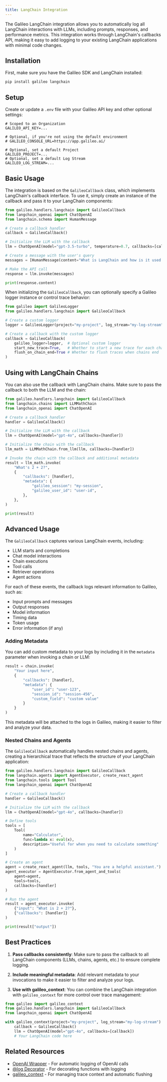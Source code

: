 ```yaml
---
title: LangChain Integration
---
```


The Galileo LangChain integration allows you to automatically log all LangChain interactions with LLMs, including prompts, responses, and performance metrics. This integration works through LangChain's callbacks API, making it easy to add logging to your existing LangChain applications with minimal code changes.

## Installation

First, make sure you have the Galileo SDK and LangChain installed:

```bash
pip install galileo langchain
```

## Setup

Create or update a `.env` file with your Galileo API key and other optional settings:

```env
# Scoped to an Organization
GALILEO_API_KEY=...

# Optional, if you're not using the default environment
# GALILEO_CONSOLE_URL=https://app.galileo.ai/

# Optional, set a default Project
GALILEO_PROJECT=...
# Optional, set a default Log Stream
GALILEO_LOG_STREAM=...
```

## Basic Usage

The integration is based on the `GalileoCallback` class, which implements LangChain's callback interface. To use it, simply create an instance of the callback and pass it to your LangChain components:

```python
from galileo.handlers.langchain import GalileoCallback
from langchain_openai import ChatOpenAI
from langchain.schema import HumanMessage

# Create a callback handler
callback = GalileoCallback()

# Initialize the LLM with the callback
llm = ChatOpenAI(model="gpt-3.5-turbo", temperature=0.7, callbacks=[callback])

# Create a message with the user's query
messages = [HumanMessage(content="What is LangChain and how is it used with OpenAI?")]

# Make the API call
response = llm.invoke(messages)

print(response.content)
```

When initializing the `GalileoCallback`, you can optionally specify a Galileo logger instance or control trace behavior:

```python
from galileo import GalileoLogger
from galileo.handlers.langchain import GalileoCallback

# Create a custom logger
logger = GalileoLogger(project="my-project", log_stream="my-log-stream")

# Create a callback with the custom logger
callback = GalileoCallback(
    galileo_logger=logger,  # Optional custom logger
    start_new_trace=True,   # Whether to start a new trace for each chain
    flush_on_chain_end=True # Whether to flush traces when chains end
)
```

## Using with LangChain Chains

You can also use the callback with LangChain chains. Make sure to pass the callback to both the LLM and the chain:

```python
from galileo.handlers.langchain import GalileoCallback
from langchain.chains import LLMMathChain
from langchain_openai import ChatOpenAI

# Create a callback handler
handler = GalileoCallback()

# Initialize the LLM with the callback
llm = ChatOpenAI(model="gpt-4o", callbacks=[handler])

# Initialize the chain with the callback
llm_math = LLMMathChain.from_llm(llm, callbacks=[handler])

# Invoke the chain with the callback and additional metadata
result = llm_math.invoke(
    "What's 2 + 2?",
    {
        "callbacks": [handler],
        "metadata": {
            "galileo_session": "my-session",
            "galileo_user_id": "user-id",
        },
    },
)

print(result)
```

## Advanced Usage

The `GalileoCallback` captures various LangChain events, including:

- LLM starts and completions
- Chat model interactions
- Chain executions
- Tool calls
- Retriever operations
- Agent actions

For each of these events, the callback logs relevant information to Galileo, such as:

- Input prompts and messages
- Output responses
- Model information
- Timing data
- Token usage
- Error information (if any)

### Adding Metadata

You can add custom metadata to your logs by including it in the `metadata` parameter when invoking a chain or LLM:

```python
result = chain.invoke(
    "Your input here",
    {
        "callbacks": [handler],
        "metadata": {
            "user_id": "user-123",
            "session_id": "session-456",
            "custom_field": "custom value"
        }
    }
)
```

This metadata will be attached to the logs in Galileo, making it easier to filter and analyze your data.

### Nested Chains and Agents

The `GalileoCallback` automatically handles nested chains and agents, creating a hierarchical trace that reflects the structure of your LangChain application:

```python
from galileo.handlers.langchain import GalileoCallback
from langchain.agents import AgentExecutor, create_react_agent
from langchain.tools import Tool
from langchain_openai import ChatOpenAI

# Create a callback handler
handler = GalileoCallback()

# Initialize the LLM with the callback
llm = ChatOpenAI(model="gpt-4o", callbacks=[handler])

# Define tools
tools = [
    Tool(
        name="Calculator",
        func=lambda x: eval(x),
        description="Useful for when you need to calculate something"
    )
]

# Create an agent
agent = create_react_agent(llm, tools, "You are a helpful assistant.")
agent_executor = AgentExecutor.from_agent_and_tools(
    agent=agent,
    tools=tools,
    callbacks=[handler]
)

# Run the agent
result = agent_executor.invoke(
    {"input": "What is 2 + 2?"},
    {"callbacks": [handler]}
)

print(result["output"])
```

## Best Practices

1. **Pass callbacks consistently**: Make sure to pass the callback to all LangChain components (LLMs, chains, agents, etc.) to ensure complete logging.

2. **Include meaningful metadata**: Add relevant metadata to your invocations to make it easier to filter and analyze your logs.

3. **Use with galileo_context**: You can combine the LangChain integration with `galileo_context` for more control over trace management:

```python
from galileo import galileo_context
from galileo.handlers.langchain import GalileoCallback
from langchain_openai import ChatOpenAI

with galileo_context(project="my-project", log_stream="my-log-stream"):
    callback = GalileoCallback()
    llm = ChatOpenAI(model="gpt-4o", callbacks=[callback])
    # Your LangChain code here
```

## Related Resources

- [OpenAI Wrapper](/sdk-api/python/wrappers/openai) - For automatic logging of OpenAI calls
- [@log Decorator](/sdk-api/python/logging/log-decorator) - For decorating functions with logging
- [galileo_context](/sdk-api/python/logging/galileo-context) - For managing trace context and automatic flushing
